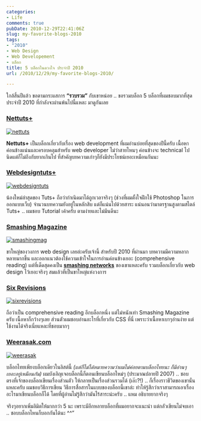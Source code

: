 ```yaml
---
categories:
- Life
comments: true
pubDate: 2010-12-29T22:41:06Z
slug: my-favorite-blogs-2010
tags:
- "2010"
- Web Design
- Web Developement
- บล็อก
title: 5 บล็อกในดวงใจ ประจำปี 2010
url: /2010/12/29/my-favorite-blogs-2010/

---
```


ใกล้สิ้นปีแล้ว ขอตามกระแสการ **“รวบรวม”** กับเขาหน่อย .. ขอรวมบล็อก 5 บล็อกที่ผมชอบมากที่สุด ประจำปี 2010 ที่กำลังจะผ่านพ้นไปนี้แหละ มาดูกันเลย


### [Nettuts+](http://net.tutsplus.com/)


[![nettuts](https://files.armno.in.th/uploads/2010/12/nettuts.png)](http://net.tutsplus.com/)

**Nettuts+** เป็นบล็อกเกี่ยวกับเรื่อง web development ที่ผมอ่านบ่อยที่สุดของปีนี้ครับ เนื้อหาค่อนข้างแน่นและครอบคลุมสำหรับ web developer ไม่ว่าสายไหนๆ ค่อนข้างจะ technical ไปนิดแต่ก็ไม่ถึงกับยากเกินไป ที่สำคัญบทความเก่าๆก็ยังมีประโยชน์เยอะเหมือนกันนะ


### [Webdesigntuts+](http://webdesign.tutsplus.com/)


[![webdesigntuts](https://files.armno.in.th/uploads/2010/12/webdesigntuts.png)](http://webdesign.tutsplus.com/)

น้องใหม่ล่าสุดของ Tuts+ ถือว่ากำเนิดมาได้ถูกเวลาจริงๆ (ช่วงที่ผมตั้งใจฝึกใช้ Photoshop ในการออกแบบเว็บ) จำนวนบทความยังอยู่ในหลักสิบ แต่ก็แน่นไปด้วยสาระ แน่นอนว่ามาตรฐานสูงตามสไตล์ Tuts+ .. ผมชอบ Tutorial เค้าครับ ตามง่ายและไม่มึนดีนะ


### [Smashing Magazine](http://www.smashingmagazine.com/)


[![smashingmag](https://files.armno.in.th/uploads/2010/12/smashingmag.png)](http://www.smashingmagazine.com/)

ขาใหญ่ของวงการ web design เลยล่ะครับเจ้านี้ สำหรับปี 2010 ที่ผ่านมา บทความมีความหลากหลายมากขึ้น และออกแนวต้องใช้ความเข้าใจในการอ่านค่อนข้างเยอะ (comprehensive reading) แต่ที่เด็ดสุดคงเป็น **[smashing networks](http://www.smashingmagazine.com/network-posts/)** ของเขาแหละครับ รวมบล็อกเกี่ยวกับ web design ไว้เยอะจริงๆ สมแล้วที่เป็นขาใหญ่แห่งวงการ


### [Six Revisions](http://sixrevisions.com/)


[![sixrevisions](https://files.armno.in.th/uploads/2010/12/sixrevisions.png)](http://sixrevisions.com/)

ถือว่าเป็น comprehensive reading อีกบล็อกหนึ่ง แต่ไม่หนักเท่า Smashing Magazine ครับ เนื้อหาก็กว้างๆเลย ส่วนตัวผมชอบอ่านอะไรที่เกี่ยวกับ CSS ที่นี่ เพราะว่าเนื้อหาเบาๆอ่านง่าย แต่ใช้งานได้จริงเนี่ยแหละที่ชอบมากๆ


### [Weerasak.com](http://weerasak.com/)


[![weerasak](https://files.armno.in.th/uploads/2010/12/weerasak.png)](http://weerasak.com/)

บล็อกไทยเพียงบล็อกเดียวในลิสต์นี้ _(แต่ก็ไม่ได้หมายความว่าผมไม่ค่อยตามบล็อกไทยนะ ก็มีอ่านๆเยอะอยู่เหมือนกัน)_ ผมบังเอิญเจอบล็อกนี้ก็ตอนเขียนบล็อกใหม่ๆ (ประมาณปลายปี 2007) .. ชอบตรงที่เจ้าของบล็อกเขียนเรื่องส่วนตัว ให้กลายเป็นเรื่องส่วนรวมได้ (เอ๊ะ?!) .. ก็เรื่องราวชีวิตของเขานั่นแหละครับ ผมชอบวิธีการเขียน วิธีการสื่อสารในแบบของบล็อกนี้เขาล่ะ ทำให้รู้สึกว่าเราสามารถเอาเรื่องอะไรมาเขียนบล็อกก็ได้ โดยที่ผู้อ่านไม่รู้สึกว่ามันไร้สาระน่ะครับ .. แหม อธิบายยากจริงๆ

จริงๆอยากเพิ่มลิมิตให้มากกว่า 5 นะ เพราะมีอีกหลายบล็อกที่ผมอยากจะแนะนำ แต่กลัวเขียนไม่จบเอา .. ชอบบล็อกไหนก็บอกกันได้นะ ^^”
